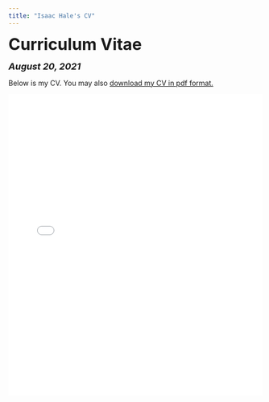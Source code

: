 ```yaml
---
title: "Isaac Hale's CV"
---
```


<head>

<!-- Global site tag (gtag.js) - Google Analytics -->
<script async src="https://www.googletagmanager.com/gtag/js?id=UA-140699540-1"></script>
<script>
  window.dataLayer = window.dataLayer || [];
  function gtag(){dataLayer.push(arguments);}
  gtag('js', new Date());

  gtag('config', 'UA-140699540-1');
</script>
</head>


<font size="+3"><b>Curriculum Vitae</b></font>

<font size="+1"><b><i>August 20, 2021</b></i></font>

<html>
Below is my CV. You may also <a href="files/Isaac Hale CV 8-20-21.pdf">download my CV in pdf format.</a>

<embed src="files/Isaac Hale CV 8-20-21.pdf" type="application/pdf" width="100%" height="600px" />
</body>
</html>